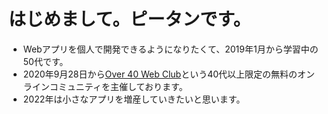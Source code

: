 # はじめまして。ピータンです。

* Webアプリを個人で開発できるようになりたくて、2019年1月から学習中の50代です。
* 2020年9月28日から[Over 40 Web Club](https://over40web.club/)という40代以上限定の無料のオンラインコミュニティを主催しております。
* 2022年は小さなアプリを増産していきたいと思います。